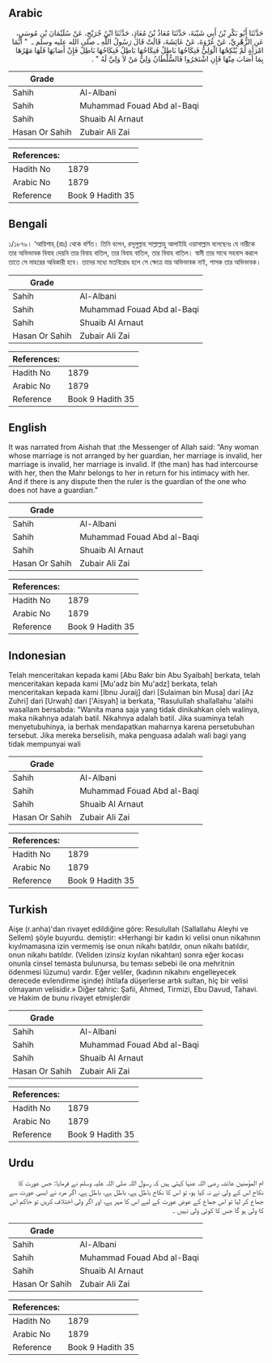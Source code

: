 ## Arabic


<div dir="rtl" lang="ar" style={{fontSize:'larger',backgroundColor:'#f8f9fa',padding:20}}>
حَدَّثَنَا أَبُو بَكْرِ بْنُ أَبِي شَيْبَةَ، حَدَّثَنَا مُعَاذُ بْنُ مُعَاذٍ، حَدَّثَنَا ابْنُ جُرَيْجٍ، عَنْ سُلَيْمَانَ بْنِ مُوسَى، عَنِ الزُّهْرِيِّ، عَنْ عُرْوَةَ، عَنْ عَائِشَةَ، قَالَتْ قَالَ رَسُولُ اللَّهِ ـ صلى الله عليه وسلم ـ ‏ "‏ أَيُّمَا امْرَأَةٍ لَمْ يُنْكِحْهَا الْوَلِيُّ فَنِكَاحُهَا بَاطِلٌ فَنِكَاحُهَا بَاطِلٌ فَنِكَاحُهَا بَاطِلٌ فَإِنْ أَصَابَهَا فَلَهَا مَهْرُهَا بِمَا أَصَابَ مِنْهَا فَإِنِ اشْتَجَرُوا فَالسُّلْطَانُ وَلِيُّ مَنْ لاَ وَلِيَّ لَهُ ‏"‏ ‏.‏
</div>
<div style={{backgroundColor:'#f8f9fa',padding:20, marginBottom: 10}}><table> <thead> <tr> <th>Grade</th> <th></th> </tr> </thead> <tbody> <tr><td>Sahih</td><td>Al-Albani</td></tr><tr><td>Sahih</td><td>Muhammad Fouad Abd al-Baqi</td></tr><tr><td>Sahih</td><td>Shuaib Al Arnaut</td></tr><tr><td>Hasan Or Sahih</td><td>Zubair Ali Zai</td></tr></tbody></table><table> <thead> <tr> <th>References:</th> <th></th> </tr> </thead> <tbody><tr><td>Hadith No</td><td>1879</td></tr><tr><td>Arabic No</td><td>1879</td></tr><tr><td>Reference</td><td>Book 9 Hadith 35</td></tr></tbody></table></div>

## Bengali


<div dir="ltr" lang="bn" style={{fontSize:'larger',backgroundColor:'#f8f9fa',padding:20}}>
১/১৮৭৯। ‘আয়িশাহ্ (রাঃ) থেকে বর্ণিত। তিনি বলেন, রসূলুল্লাহ সাল্লাল্লাহু আলাইহি ওয়াসাল্লাম বলেছেনঃ যে নারীকে তার অভিভাবক বিবাহ দেয়নি তার বিবাহ বাতিল, তার বিবাহ বাতিল, তার বিবাহ বাতিল। স্বামী তার সাথে সহবাস করলে তাতে সে মাহরের অধিকারী হবে। তাদের মধ্যে মতবিরোধ হলে সে ক্ষেত্রে যার অভিভাবক নাই, শাসক তার অভিভাবক।
</div>
<div style={{backgroundColor:'#f8f9fa',padding:20, marginBottom: 10}}><table> <thead> <tr> <th>Grade</th> <th></th> </tr> </thead> <tbody> <tr><td>Sahih</td><td>Al-Albani</td></tr><tr><td>Sahih</td><td>Muhammad Fouad Abd al-Baqi</td></tr><tr><td>Sahih</td><td>Shuaib Al Arnaut</td></tr><tr><td>Hasan Or Sahih</td><td>Zubair Ali Zai</td></tr></tbody></table><table> <thead> <tr> <th>References:</th> <th></th> </tr> </thead> <tbody><tr><td>Hadith No</td><td>1879</td></tr><tr><td>Arabic No</td><td>1879</td></tr><tr><td>Reference</td><td>Book 9 Hadith 35</td></tr></tbody></table></div>

## English


<div dir="ltr" lang="en" style={{fontSize:'larger',backgroundColor:'#f8f9fa',padding:20}}>
It was narrated from Aishah that :the Messenger of Allah said: “Any woman whose marriage is not arranged by her guardian, her marriage is invalid, her marriage is invalid, her marriage is invalid. If (the man) has had intercourse with her, then the Mahr belongs to her in return for his intimacy with her. And if there is any dispute then the ruler is the guardian of the one who does not have a guardian.”
</div>
<div style={{backgroundColor:'#f8f9fa',padding:20, marginBottom: 10}}><table> <thead> <tr> <th>Grade</th> <th></th> </tr> </thead> <tbody> <tr><td>Sahih</td><td>Al-Albani</td></tr><tr><td>Sahih</td><td>Muhammad Fouad Abd al-Baqi</td></tr><tr><td>Sahih</td><td>Shuaib Al Arnaut</td></tr><tr><td>Hasan Or Sahih</td><td>Zubair Ali Zai</td></tr></tbody></table><table> <thead> <tr> <th>References:</th> <th></th> </tr> </thead> <tbody><tr><td>Hadith No</td><td>1879</td></tr><tr><td>Arabic No</td><td>1879</td></tr><tr><td>Reference</td><td>Book 9 Hadith 35</td></tr></tbody></table></div>

## Indonesian


<div dir="ltr" lang="id" style={{fontSize:'larger',backgroundColor:'#f8f9fa',padding:20}}>
Telah menceritakan kepada kami [Abu Bakr bin Abu Syaibah] berkata, telah menceritakan kepada kami [Mu'adz bin Mu'adz] berkata, telah menceritakan kepada kami [Ibnu Juraij] dari [Sulaiman bin Musa] dari [Az Zuhri] dari [Urwah] dari ['Aisyah] ia berkata, "Rasulullah shallallahu 'alaihi wasallam bersabda: "Wanita mana saja yang tidak dinikahkan oleh walinya, maka nikahnya adalah batil. Nikahnya adalah batil. Jika suaminya telah menyetubuhinya, ia berhak mendapatkan maharnya karena persetubuhan tersebut. Jika mereka berselisih, maka penguasa adalah wali bagi yang tidak mempunyai wali
</div>
<div style={{backgroundColor:'#f8f9fa',padding:20, marginBottom: 10}}><table> <thead> <tr> <th>Grade</th> <th></th> </tr> </thead> <tbody> <tr><td>Sahih</td><td>Al-Albani</td></tr><tr><td>Sahih</td><td>Muhammad Fouad Abd al-Baqi</td></tr><tr><td>Sahih</td><td>Shuaib Al Arnaut</td></tr><tr><td>Hasan Or Sahih</td><td>Zubair Ali Zai</td></tr></tbody></table><table> <thead> <tr> <th>References:</th> <th></th> </tr> </thead> <tbody><tr><td>Hadith No</td><td>1879</td></tr><tr><td>Arabic No</td><td>1879</td></tr><tr><td>Reference</td><td>Book 9 Hadith 35</td></tr></tbody></table></div>

## Turkish


<div dir="ltr" lang="tr" style={{fontSize:'larger',backgroundColor:'#f8f9fa',padding:20}}>
Aişe (r.anha)'dan rivayet edildiğine göre: Resulullah (Sallallahu Aleyhi ve Sellem) şöyle buyurdu. demiştir: «Herhangi bir kadın ki velisi onun nikahının kıyılmamasına izin vermemiş ise onun nikahı batıldır, onun nikahı batıldır, onun nikahı batıldır. (Veliden izinsiz kıyılan nikahtan) sonra eğer kocası onunla cinsel temasta bulunursa, bu teması sebebi ile ona mehritnin ödenmesi lüzumu) vardır. Eğer veliler, (kadının nikahını engelleyecek derecede evlendirme işinde) ihtilafa düşerlerse artık sultan, hiç bir velisi olmayanın velisidir.» Diğer tahric: Şafii, Ahmed, Tirmizi, Ebu Davud, Tahavi. ve Hakim de bunu rivayet etmişlerdir
</div>
<div style={{backgroundColor:'#f8f9fa',padding:20, marginBottom: 10}}><table> <thead> <tr> <th>Grade</th> <th></th> </tr> </thead> <tbody> <tr><td>Sahih</td><td>Al-Albani</td></tr><tr><td>Sahih</td><td>Muhammad Fouad Abd al-Baqi</td></tr><tr><td>Sahih</td><td>Shuaib Al Arnaut</td></tr><tr><td>Hasan Or Sahih</td><td>Zubair Ali Zai</td></tr></tbody></table><table> <thead> <tr> <th>References:</th> <th></th> </tr> </thead> <tbody><tr><td>Hadith No</td><td>1879</td></tr><tr><td>Arabic No</td><td>1879</td></tr><tr><td>Reference</td><td>Book 9 Hadith 35</td></tr></tbody></table></div>

## Urdu


<div dir="rtl" lang="ur" style={{fontSize:'larger',backgroundColor:'#f8f9fa',padding:20}}>
ام المؤمنین عائشہ رضی اللہ عنہا کہتی ہیں کہ رسول اللہ صلی اللہ علیہ وسلم نے فرمایا: جس عورت کا نکاح اس کے ولی نے نہ کیا ہو، تو اس کا نکاح باطل ہے، باطل ہے، باطل ہے، اگر مرد نے ایسی عورت سے جماع کر لیا تو اس جماع کے عوض عورت کے لیے اس کا مہر ہے، اور اگر ولی اختلاف کریں تو حاکم اس کا ولی ہو گا جس کا کوئی ولی نہیں ۔
</div>
<div style={{backgroundColor:'#f8f9fa',padding:20, marginBottom: 10}}><table> <thead> <tr> <th>Grade</th> <th></th> </tr> </thead> <tbody> <tr><td>Sahih</td><td>Al-Albani</td></tr><tr><td>Sahih</td><td>Muhammad Fouad Abd al-Baqi</td></tr><tr><td>Sahih</td><td>Shuaib Al Arnaut</td></tr><tr><td>Hasan Or Sahih</td><td>Zubair Ali Zai</td></tr></tbody></table><table> <thead> <tr> <th>References:</th> <th></th> </tr> </thead> <tbody><tr><td>Hadith No</td><td>1879</td></tr><tr><td>Arabic No</td><td>1879</td></tr><tr><td>Reference</td><td>Book 9 Hadith 35</td></tr></tbody></table></div>